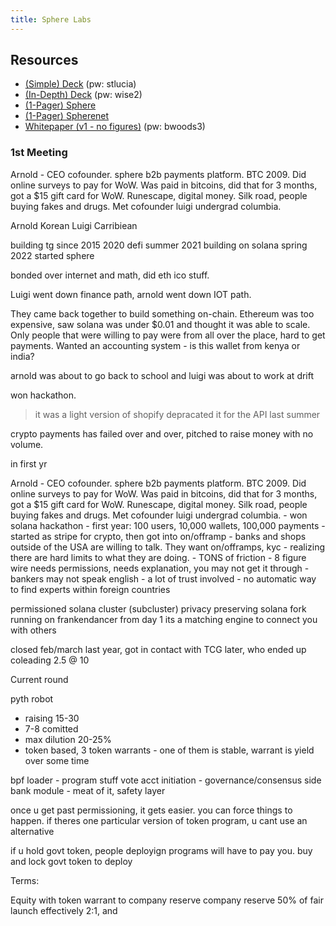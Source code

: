 ```yaml
---
title: Sphere Labs
---
```


## Resources

- [(Simple) Deck](https://docsend.com/view/gg7y3hiqx8vwdi86) (pw: stlucia)
- [(In-Depth) Deck](https://docsend.com/view/8vvc358y8jekjfiu) (pw: wise2)
- [(1-Pager) Sphere](https://docsend.com/view/whp4ds55ztt54ttq)
- [(1-Pager) Spherenet](https://docsend.com/view/yv4mh7exr7icxqd6)
- [Whitepaper (v1 - no figures)](https://docsend.com/view/vag5jntisszm6y7y) (pw: bwoods3)

### 1st Meeting

Arnold - CEO cofounder. sphere b2b payments platform. BTC 2009. Did online surveys to pay for WoW. Was paid in bitcoins, did that for 3 months, got a $15 gift card for WoW. Runescape, digital money. Silk road, people buying fakes and drugs. Met cofounder luigi undergrad columbia. 

Arnold Korean 
Luigi Carribiean

building tg since 2015
2020 defi summer
2021 building on solana
spring 2022 started sphere

bonded over internet and math, did eth ico stuff.

Luigi went down finance path, arnold went down IOT path.

They came back together to build something on-chain. Ethereum was too expensive, saw solana was under $0.01 and thought it was able to scale. Only people that were willing to pay were from all over the place, hard to get payments. Wanted an accounting system - is this wallet from kenya or india?

arnold was about to go back to school and luigi was about to work at drift

won hackathon. 

> it was a light version of shopify
> depracated it for the API
> last summer 

crypto payments has failed over and over, pitched to raise money with no volume.

in first yr

Arnold - CEO cofounder. sphere b2b payments platform. BTC 2009. Did online surveys to pay for WoW. Was paid in bitcoins, did that for 3 months, got a $15 gift card for WoW. Runescape, digital money. Silk road, people buying fakes and drugs. Met cofounder luigi undergrad columbia. 
- won solana hackathon 
- first year: 100 users, 10,000 wallets, 100,000 payments
- started as stripe for crypto, then got into on/offramp
- banks and shops outside of the USA are willing to talk. They want on/offramps, kyc
- realizing there are hard limits to what they are doing. 
- TONS of friction
- 8 figure wire needs permissions, needs explanation, you may not get it through
- bankers may not speak english
- a lot of trust involved
- no automatic way to find experts within foreign countries

permissioned solana cluster (subcluster)
privacy preserving solana fork
running on frankendancer from day 1
its a matching engine to connect you with others 




closed feb/march last year, got in contact with TCG later, who ended up coleading
2.5 @ 10


Current round

pyth
robot

- raising 15-30
- 7-8 comitted
- max dilution 20-25%
- token based, 3 token warrants - one of them is stable, warrant is yield over some time


bpf loader - program stuff
vote acct initiation - governance/consensus side
bank module - meat of it, safety layer

once u get past permissioning, it gets easier. you can force things to happen. if theres one particular version of token program, u cant use an alternative

if u hold govt token, people deployign programs will have to pay you. buy and lock govt token to deploy



Terms:

Equity with token warrant to company reserve
company reserve 50% of fair launch
effectively 2:1, and 
